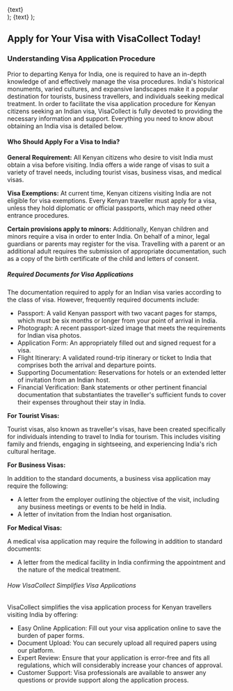   <div className="flex justify-center items-center">
    <Link
      href={href}
      className="items-center justify-center flex gap-2 px-5 py-2 text-base font-semibold text-white duration-150 ease-in-out rounded-full shrink-0 bg-secondary hover:scale-105"
    >
      {text}
    </Link>
  </div>
);

  <Link className="text-secondary font-semibold text-lg" href={href}>
    {text}
  </Link>
);

## Apply for Your Visa with VisaCollect Today!

### Understanding Visa Application Procedure

Prior to departing Kenya for India, one is required to have an in-depth knowledge of and effectively manage the visa procedures. India's historical monuments, varied cultures, and expansive landscapes make it a popular destination for tourists, business travellers, and individuals seeking medical treatment. In order to facilitate the visa application procedure for Kenyan citizens seeking an Indian visa, VisaCollect is fully devoted to providing the necessary information and support. Everything you need to know about obtaining an India visa is detailed below.

#### Who Should Apply For a Visa to India?

**General Requirement:** All Kenyan citizens who desire to visit India must obtain a visa before visiting. India offers a wide range of visas to suit a variety of travel needs, including tourist visas, business visas, and medical visas.

**Visa Exemptions:** At current time, Kenyan citizens visiting India are not eligible for visa exemptions. Every Kenyan traveller must apply for a visa, unless they hold diplomatic or official passports, which may need other entrance procedures.

**Certain provisions apply to minors:** Additionally, Kenyan children and minors require a visa in order to enter India. On behalf of a minor, legal guardians or parents may register for the visa. Travelling with a parent or an additional adult requires the submission of appropriate documentation, such as a copy of the birth certificate of the child and letters of consent.

##### Required Documents for Visa Applications

The documentation required to apply for an Indian visa varies according to the class of visa. However, frequently required documents include:

- Passport: A valid Kenyan passport with two vacant pages for stamps, which must be six months or longer from your point of arrival in India.
- Photograph: A recent passport-sized image that meets the requirements for Indian visa photos.
- Application Form: An appropriately filled out and signed request for a visa.
- Flight Itinerary: A validated round-trip itinerary or ticket to India that comprises both the arrival and departure points.
- Supporting Documentation: Reservations for hotels or an extended letter of invitation from an Indian host.
- Financial Verification: Bank statements or other pertinent financial documentation that substantiates the traveller's sufficient funds to cover their expenses throughout their stay in India.

**For Tourist Visas:**

Tourist visas, also known as traveller's visas, have been created specifically for individuals intending to travel to India for tourism. This includes visiting family and friends, engaging in sightseeing, and experiencing India's rich cultural heritage.

**For Business Visas:**

In addition to the standard documents, a business visa application may require the following:

- A letter from the employer outlining the objective of the visit, including any business meetings or events to be held in India.
- A letter of invitation from the Indian host organisation.

**For Medical Visas:**

A medical visa application may require the following in addition to standard documents:

- A letter from the medical facility in India confirming the appointment and the nature of the medical treatment.

###### How VisaCollect Simplifies Visa Applications

VisaCollect simplifies the visa application process for Kenyan travellers visiting India by offering:

- Easy Online Application: Fill out your visa application online to save the burden of paper forms.
- Document Upload: You can securely upload all required papers using our platform.
- Expert Review: Ensure that your application is error-free and fits all regulations, which will considerably increase your chances of approval.
- Customer Support: Visa professionals are available to answer any questions or provide support along the application process.
